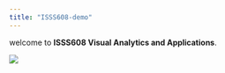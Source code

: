 ```yaml
---
title: "ISSS608-demo"
---
```


welcome to **ISSS608 Visual Analytics and Applications**.

![](images/P1001417.JPG)
